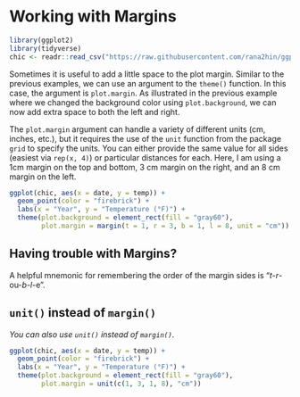 # Working with Margins {#margins}

```r
library(ggplot2)
library(tidyverse)
chic <- readr::read_csv("https://raw.githubusercontent.com/rana2hin/ggplot_guide/master/chicago_data.csv")
```

Sometimes it is useful to add a little space to the plot margin. Similar to the previous examples, we can use an argument to the `theme()` function. In this case, the argument is `plot.margin`. As illustrated in the previous example where we changed the background color using `plot.background`, we can now add extra space to both the left and right.

The `plot.margin` argument can handle a variety of different units (cm, inches, etc.), but it requires the use of the `unit` function from the package `grid` to specify the units. You can either provide the same value for all sides (easiest via `rep(x, 4)`) or particular distances for each. Here, I am using a 1cm margin on the top and bottom, 3 cm margin on the right, and an 8 cm margin on the left.

```r
ggplot(chic, aes(x = date, y = temp)) +
  geom_point(color = "firebrick") +
  labs(x = "Year", y = "Temperature (°F)") +
  theme(plot.background = element_rect(fill = "gray60"),
        plot.margin = margin(t = 1, r = 3, b = 1, l = 8, unit = "cm"))
```

::: {.callout-important}
## Having trouble with Margins?
A helpful mnemonic for remembering the order of the margin sides is "_t_\-_r_\-ou-_b_\-_l_\-e".
:::

::: {.callout-tip collapse="true}
## `unit()` instead of `margin()`

<i>You can also use `unit()` instead of `margin()`.</i>

```r
ggplot(chic, aes(x = date, y = temp)) +
  geom_point(color = "firebrick") +
  labs(x = "Year", y = "Temperature (°F)") +
  theme(plot.background = element_rect(fill = "gray60"),
        plot.margin = unit(c(1, 3, 1, 8), "cm"))
```

:::
